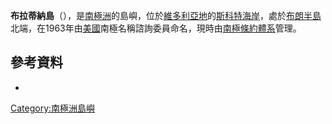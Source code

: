 {{Coord|78|0|S|165|33|E|source:GNIS|display=title}}

'''布拉蒂納島'''（{{lang-en|Bratina Island}}），是[[南極洲|南極洲]]的島嶼，位於[[維多利亞地|維多利亞地]]的[[斯科特海岸|斯科特海岸]]，處於[[布朗半島|布朗半島]]北端，在1963年由[[美國|美國]]南極名稱諮詢委員命名，現時由[[南極條約體系|南極條約體系]]管理。

==參考資料==
* {{usgs-gazetteer|id=1845}}

{{DEFAULTSORT:Bratina Island}}
[[Category:南極洲島嶼|Category:南極洲島嶼]]


{{ScottCoast-geo-stub}}